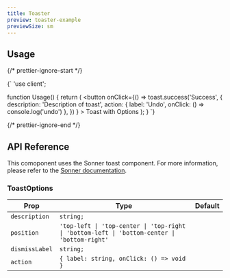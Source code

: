 ```yaml
---
title: Toaster
preview: toaster-example
previewSize: sm
---
```


## Usage

{/* prettier-ignore-start */}

<CodeBlock lang="ts">{`
'use client';


function Usage() {
    return (
        <button
            onClick={() =>
            toast.success('Success', {
                    description: 'Description of toast',
                    action: { label: 'Undo', onClick: () => console.log('undo') },
                })
            }
        >
            Toast with Options
      </button>
    );
}
`}
</CodeBlock>

{/* prettier-ignore-end */}

## API Reference

This comoponent uses the Sonner toast component. For more information, please refer to the [Sonner documentation](https://sonner.emilkowal.ski/).

### ToastOptions

| Prop           | Type                                                                                         | Default |
| -------------- | -------------------------------------------------------------------------------------------- | ------- |
| `description`  | `string;`                                                                                    |         |
| `position`     | `'top-left \| 'top-center \| 'top-right \| 'bottom-left \| 'bottom-center \| 'bottom-right'` |         |
| `dismissLabel` | `string;`                                                                                    |         |
| `action`       | `{ label: string, onClick: () => void }`                                                     |         |
